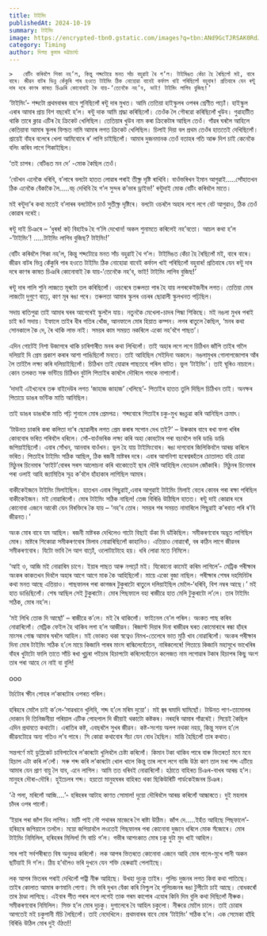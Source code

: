 ```yaml
---
title: টাইমিং
publishedAt: 2024-10-19
summary: টাইমিং
image: https://encrypted-tbn0.gstatic.com/images?q=tbn:ANd9GcTJRSAK0RdJ5sD0GuDWyCPvmQRu1D9mfamXjw&s
category: Timing
author: দিগন্ত কুমাৰ ভট্টাচাৰ্য্য
---
```



    >   বেটিং কৰিবলৈ শিকা নহ’ল, কিন্তু শব্দটোৱে মনত সাঁচ বহুৱাই থৈ গ’ল। টাইমিঙত কেঁচা হৈ ৰৈছিলোঁ মই, বাৰে বাৰে। জীৱন বাটৰ ভিন্ন কেঁকুৰি পাৰ হওতে টাইমিং ঠিক নোহোৱা বাবেই কৰ্ফাল খাই পৰিছিলোঁ বহুবাৰ! প্ৰতিবাৰে যেন ৰন্টু দাৰ দৰে কাণৰ কাষত চিঞৰি কোনোবাই কৈ যায়-‘তেনেকৈ নহ’ব, ভাই! টাইমিং লাগিব বুজিছ!’


‘টাইমিং’- শব্দটো প্ৰথমবাৰৰ বাবে শুনিছিলোঁ ৰন্টু দাৰ মুখত। আমি তেতিয়া হাইস্কুলৰ ওপৰৰ শ্ৰেণীত পঢ়োঁ।  হাইস্কুল এৰাৰ আমাৰ প্ৰায় বিশ বছৰেই হ’ল। ৰন্টু দাক আমি শ্ৰদ্ধা কৰিছিলোঁ। তেওঁক লৈ গৌৰৱো কৰিছিলোঁ খুউব। গুৱাহাটীত থাকি তাৰে ক্লাৱ এটিৰ হৈ ক্ৰিকেট খেলিছিল। তেতিয়াৰ খুউব নাম কৰা ক্ৰিকেটাৰ আছিল তেওঁ। গাঁৱৰ ঘৰলৈ আহিলে কেতিয়াবা আমাৰ স্কুলৰ ফিল্ডত নামি আমাৰ লগত ক্ৰিকেট খেলিছিল। চিলাই দিয়া বল প্ৰথম তেওঁৰ হাততেই দেখিছিলোঁ। প্ৰায়েই বাঁহৰ বলেৰে খেলা আমিবোৰে ৰ’ লাগি চাইছিলোঁ। আমাৰ দুজনমানক তেওঁ বতাহৰ গতি আৰু দিশ চাই কেনেকৈ বলিং কৰিব লাগে শিকাইছিল।


‘তই চাপৰ। বেটিঙত মন দে’ -মোক কৈছিল তেওঁ।  


‘বেটখন এনেকৈ ধৰিবি, ব’লাৰে বলটো হাতত লোৱাৰ পৰাই তীক্ষ্ণ দৃষ্টি ৰাখিবি। বাওঁভৰিখন ইমান আগুৱাই…..সোঁহাতখন ঠিক এনেকৈ বেঁকাকৈ লৈ…..বচ্ দেখিবি হৈ গ’ল সুন্দৰ ক’ভাৰ ড্ৰাইভ!’ ৰন্টুদাই মোক বেটিং কৰিবলৈ মাতে।

মই ৰন্টুদা’ৰ কথা মতেই ব’লাৰৰ বলটোলৈ চাওঁ সুতীক্ষ্ণ দৃষ্টিৰে। বলটো ওচৰলৈ অহাৰ লগে লগে বেট আগুৱাও, ঠিক তেওঁ কোৱাৰ দৰেই।

ৰন্টু দাই চিঞৰে – ‘ধুৰৰ! কট্ বিহাইণ্ড হৈ গ’লি দেখোন! অকল শুনামতে কৰিলেই নহ’বতো। আচল কথা হ’ল -‘টাইমিং’! …..টাইমিং লাগিব বুজিছ? টাইমিং!’

বেটিং কৰিবলৈ শিকা নহ’ল, কিন্তু শব্দটোৱে মনত সাঁচ বহুৱাই থৈ গ’ল। টাইমিঙত কেঁচা হৈ ৰৈছিলোঁ মই, বাৰে বাৰে। জীৱন বাটৰ ভিন্ন কেঁকুৰি পাৰ হওতে টাইমিং ঠিক নোহোৱা বাবেই কৰ্ফাল খাই পৰিছিলোঁ বহুবাৰ! প্ৰতিবাৰে যেন ৰন্টু দাৰ দৰে কাণৰ কাষত চিঞৰি কোনোবাই কৈ যায়-‘তেনেকৈ নহ’ব, ভাই! টাইমিং লাগিব বুজিছ!’


ৰন্টু দাৰ গালি শুনি লাজতে মূৰটো তল কৰিছিলোঁ। ওচৰেৰে তৰুলতা পাৰ হৈ যায় লগৰকেইজনীৰ লগত। তেতিয়া মোৰ লাজটো দুগুণে বাঢ়ে, কাণ মূৰ ৰঙা পৰে। তৰুলতা আমাৰ স্কুলৰ ওচৰৰ ছোৱালী স্কুলখনত পঢ়িছিল।


সদায় ৰাতিপুৱা তাই আমাৰ ঘৰৰ আগেৰেই স্কুললৈ যায়। নতুনকৈ মেখেলা-চাদৰ পিন্ধা শিকিছে। মই নঙলা মুখৰ পৰাই চাই ৰওঁ সদায়। ইফালে তাইৰ ধীৰ গতিৰ খোঁজ, আনফালে  মোৰ হিয়াত কম্পন। লগৰ ৰাতুলে কৈছিল, ‘মনৰ কথা সোনকালে কৈ দে, ৰৈ থাকি লাভ নাই। সময়ৰ কাম সময়ত নকৰিলে একো নহ’বগৈ পাছত’।

এদিন গোটেই নিশা উজাগৰে থাকি চাৰিশাৰীত মনৰ কথা লিখিলোঁ। তাই অহাৰ লগে লগে চিঠিখন জাঁপি তাইৰ গালৈ দলিয়াই দি প্ৰেম প্ৰকাশ কৰাৰ আশা পাঙিছিলোঁ মনতে। তাই আহিছিল সেইদিনা অকলে। নঙলামুখৰ গোলাপজোপাৰ আঁৰ লৈ তাইলৈ লক্ষ্য কৰি দলিয়াইছিলোঁ। চিঠিখন তাই যোৱাৰ পাছতহে পৰিল বাটত। ভুল ‘টাইমিং’। তাই ঘূৰিও নাচালে। কোন তলকত সৰু ভন্টিয়ে চিঠিখন বুটলি পিতাইৰ কাষলৈ দৌৰিলে গমকে নাপালোঁ।


‘দাদাই এইখনেৰে তৰু বাইদেউৰ লগত ‘জাহাজ জাহাজ’ খেলিছে’- পিতাইৰ হাতত তুলি দিছিল চিঠিখন তাই। অনক্ষৰ পিতায়ে ডাঙৰ ভন্টিক মাতি আনিছিল।

তাই ডাঙৰ ডাঙৰকৈ মাতি পঢ়ি শুনালে মোৰ প্ৰেমপত্ৰ। শব্দবোৰে পিতাইৰ চকু-মুখ ৰঙচুৱা কৰি আনিছিল ক্ৰমাৎ।


‘টাউনত চাকৰি কৰা কলিতা দা’ৰ ছোৱালীৰ লগত প্ৰেম কৰাৰ সপোন দেখ তই?’ – উৰুকাৰ বাবে ৰখা ফলা খৰিৰ কোববোৰ ভৰিত পৰিবলৈ ধৰিলে। সোঁ-বাওঁভৰিক লক্ষ্য কৰি অহা কোবটোৰ পৰা বচাবলৈ ভৰি ডাঙি ডাঙি জপিয়াইছিলোঁ। এবাৰ সোঁখন, আনবাৰ বাওঁখন। ভুল হৈ যায় টাইমিংবোৰ। ৰঙা দাগবোৰ জিলিকিবলৈ আৰম্ভ কৰিলে ভৰিত। পিতাইৰ টাইমিং সঠিক আছিল, ঠিক ৰজনী মাষ্টৰৰ দৰে। এবাৰ আগনিশা হৰেশ্বৰহঁতৰ চোতালত বহি চোৱা মিঠুনৰ চিনেমাৰ ‘ফাইট’বোৰৰ সৰস আলোচনা কৰি থাকোতেই ছাৰ দৌৰি আহিছিল বেতডাল জোঁকাৰি। মিঠুনৰ চিনেমাৰ পৰা ওলাই আহি জ্যামিতিৰ সূত্ৰ ক’বলৈ হাঁহাকাৰ লাগিছিল আমাৰ।

বাকীকেইজনে টাইমিং মিলাইছিল। হাতখন এবাৰ পিছুৱাই,এবাৰ আগুৱাই টাইমিং মিলাই বেতৰ কোবৰ পৰা ৰক্ষা পৰিছিল বাকীকেইজন। মই নোৱাৰিলোঁ। মোৰ টাইমিং সঠিক নাছিল! তেজ বিৰিঙি উঠিছিল হাতত। ৰন্টু দাই কোৱাৰ দৰে কোনোবা এজনে আকৌ যেন বিৰক্তিৰে কৈ যায় – ‘নহ’ব তোৰ। সময়ৰ শৰ সময়ত নামাৰিলে পিছুৱাই ক’ৰবাত পৰি ৰ’বি জীৱনত।’

অংক মোৰ বাবে যম আছিল। ৰজনী মাষ্টৰক দেখিলেও গাটো বিছাই ডঁকা দি ডাঁকিছিল। সমীকৰণবোৰ অদ্ভূত লাগিছিল মোৰ। মাষ্টৰে শিকোৱা সমীকৰণবোৰ মিলাব নোৱাৰিছিলোঁ কাহানিও। এতিয়াও নোৱাৰোঁ, বৰ কঠিন লাগে জীৱনৰ সমীকৰণবোৰ। যিটো ভাবি লৈ আগ বাঢ়োঁ, ওলোটাটোহে হয়। ধৰি লোৱা মতে নিমিলে।

‘আই ও, আজি মই নোৱাৰিম চাগে। ইয়াৰ পাছত আৰু নপঢ়োঁ মই। যিকোনো কামেই কৰিম লাগিলে’- মেট্ৰিক পৰীক্ষাৰ অংকৰ কাকতখন দিবলৈ অহাৰ আগে আগে মাক কৈ আহিছিলোঁ। মায়ে একো বুজা নাছিল। পৰীক্ষাৰ শেষৰ দহমিনিটৰ কথা মনত আছে এতিয়াও। পাছফালৰ পৰা কাগজৰ টুকুৰাটো ৰাতুলে দলিয়াইছিল মোলৈ-‘ধৰিবি, বিশ নম্বৰ আছে।’ মই হাত ডাঙিছিলোঁ। শেষ আছিল সেই টুকুৰাটো। মোৰ পিছফালে বহা ৰাজীৱে হাত মেলি টুকুৰাটো ল’লে। তাৰ টাইমিং সঠিক, মোৰ নহ’ল।

‘মই লিখি তোক দি আছোঁ’ – ৰাজীৱে ক’লে। মই ৰৈ থাকিলোঁ। ফাইনেল বে’ল পৰিল। অংকত পাছ কৰিব নোৱাৰিলোঁ। মেট্ৰিক ফেইল হৈ থাকিব লগা হ’ল আজীৱন। ৰিজাল্ট দিয়াৰ দিনা ৰাজীৱৰ ঘৰত কোমোৰাৰে ৰন্ধা হাঁহৰ মাংসৰ গোন্ধ আমাৰ ঘৰলৈ আহিল। মই ভোকত থকা স্বত্বেও নিমখ-তেলেৰে ভাত মুঠি খাব নোৱাৰিলোঁ। অংকৰ পৰীক্ষাৰ দিনা মোৰ টাইমিং সঠিক হ’লে মায়ে কিজানি পাৰৰ মাংস ৰান্ধিলেহেঁতেন, নাৰিকলেৰে! পিতায়ে কিজানি মহাসুখে ভাখেৰিৰ বাঁহৰ খুটাটো ফালি তাতে সাঁচি ৰখা খুচুৰা পইচাৰ হিচাপটো কৰিলেহেঁতেন কলেজত নাম লগোৱাৰ টকাৰ হিচাপৰ কিছু অংশ তাৰ পৰা আহে নে নাই বা বুলি!


ooo


 


টৰ্চটোৰ ক্ষীন পোহৰ ল’কাৰটোৰ ওপৰত পৰিল।


হৰিহৰে মোলৈ চাই ক’লে-‘সাৱধানে খুলিবি, শব্দ হ’লে মৰিম দুয়ো’। মই জ্বৰ ঘমাদি ঘামিছোঁ। টাউনত পাণ-তামোলৰ দোকান দি তিনিজনীয়া পৰিয়াল এটিক পোহপাল দি জীয়াই থকাটো কষ্টকৰ। নৰহৰি আমাৰ গাঁৱৰেই। সিয়েই কৈছিল এদিন প্ৰথমতে কথাটো। এৰাতিৰ কষ্ট, এবছৰলৈ সুখৰ জীৱন। কষ্ট-সংশয় অলপ নথকা নহয়, কিন্তু সফল হ’লে জীৱনটোৱে অন্য গতিও ল’ব পাৰে। সি কোৱা কথাবোৰ সঁচা যেন বোধ হৈছিল। মান্তি হৈছিলোঁ তাৰ কথাত।

সন্তপৰ্ণে মই ডুপ্লিকেট চাবিপাটেৰে ল’কাৰটো খুলিবলৈ চেষ্টা কৰিলোঁ। কিমান টকা থাকিব পাৰে বাৰু ভিতৰত! মনে মনে হিচাপ এটা কৰি ল’লোঁ। সৰু শব্দ কৰি ল’কাৰটো খোল খালে কিন্তু তাৰ লগে লগে বাজি উঠা কাণ তাল মৰা শব্দ এটিয়ে আমাৰ যেন প্ৰাণ বায়ু লৈ যাব, এনে লাগিল। আমি তত ধৰিবই নোৱাৰিলোঁ। হঠাতে বাহিৰত চিঞৰ-বাখৰ আৰম্ভ হ’ল। মানুহৰ দৌৰা-দৌৰি। হুইচেলৰ শব্দ। হয়তো মানুহঘৰৰ বাহিৰত থকা ছিকিউৰিটি গাৰ্ডকেইজনৰ চিঞৰ।

‘ঐ পলা, মৰিলোঁ আজি….’- হৰিহৰৰ আটাহ কাণত সোমাল! দুয়ো দৌৰিবলৈ আৰম্ভ কৰিলোঁ আন্ধাৰতে। দুই মহলাৰ চাঁদৰ ওপৰ পালোঁ।

‘ইয়াৰ পৰা জাঁপ দিব লাগিব। মাটি পাই সৌ পথাৰৰ মাজেৰে গৈ ৰাষ্টা উঠিম। জাঁপ দে…..ইহঁত আহিছে পিছফালে’- হৰিহৰে জপিয়ালে তললৈ। ময়ো জপিয়াবলৈ লওতেই পিছফালৰ পৰা কোনোবা দুজনে ধৰিলে মোক সঁজোৰে। মোৰ টাইমিং নিমিলিল, হৰিহৰৰ মিলিল! সি বাচি গ’ল। গভীৰ আশংকাত মোৰ চকু দুটা মুদ খাই আহিল।

সাৰ পাই সৰ্বশৰীৰতে বিষ অনুভৱ কৰিলোঁ। লক আপৰ ভিতৰতে কোনোবা এজনে আহি মোৰ গালে-মুখে পানী অকন ছটিয়াই দি গ’ল। ঠিয় হ’বলৈও ভৰি দুখনে যেন শক্তি হেৰুৱাই পেলাইছে।

লক্ আপৰ ভিতৰৰ পৰাই দেখিলোঁ পত্নী নীৰু আহিছে। উখহা দুচকু তাইৰ। পুলিচ দুজনৰ লগত কিবা  কথা পাতিছে। তাইৰ কোলাত আমাৰ কণমানি পোণা। সি ভৰি দুখন বেঁকা কৰি নিশ্চুপ হৈ পুলিচজনৰ ৰঙা টুপীটো চাই আছে। বোধকৰোঁ তাৰ ঠাণ্ডা লাগিছে। এইবাৰ শীত পৰাৰ লগে লগেই তাক গৰম কাপোৰ এযোৰ কিনি দিম বুলি কথা দিছিলোঁ নীৰুক। সমীকৰণবোৰ নিমিলিল। সিক্ত হ’ল মোৰ দুচকু। দুগালেৰে বৈ আহিল চকুলো। নীৰুৱে মোলৈ চালে। তাই চোৱাৰ আগতেই মই চকুপানী মঁচি লৈছিলোঁ। তাই নেদেখিলে। প্ৰথমবাৰৰ বাবে মোৰ ‘টাইমিং’ সঠিক হ’ল। এক সেমেকা হাঁহি বিৰিঙি উঠিল মোৰ দুই ওঁঠত!!
